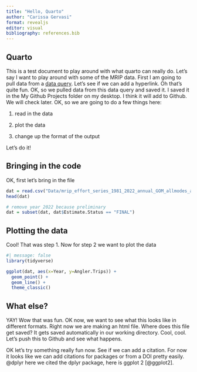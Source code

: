 ```yaml
---
title: "Hello, Quarto"
author: "Carissa Gervasi"
format: revealjs
editor: visual
bibliography: references.bib
---
```


## Quarto

This is a test document to play around with what quarto can really do. Let's say I want to play around with some of the MRIP data. First I am going to pull data from a [data query](https://www.fisheries.noaa.gov/data-tools/recreational-fisheries-statistics-queries). Let's see if we can add a hyperlink. Oh that's quite fun. OK, so we pulled data from this data query and saved it. I saved it in the My Github Projects folder on my desktop. I think it will add to Github. We will check later. OK, so we are going to do a few things here:

1.  read in the data

2.  plot the data

3.  change up the format of the output

Let's do it!

## Bringing in the code

OK, first let's bring in the file

```r
dat = read.csv("Data/mrip_effort_series_1981_2022_annual_GOM_allmodes_allareas.csv")
head(dat)

# remove year 2022 because preliminary
dat = subset(dat, dat$Estimate.Status == "FINAL")

```

## Plotting the data

Cool! That was step 1. Now for step 2 we want to plot the data

```r
#| message: false
library(tidyverse)

ggplot(dat, aes(x=Year, y=Angler.Trips)) +
  geom_point() +
  geom_line() +
  theme_classic()
```

## What else?

YAY! Wow that was fun. OK now, we want to see what this looks like in different formats. Right now we are making an html file. Where does this file get saved? It gets saved automatically in our working directory. Cool, cool. Let's push this to Github and see what happens.

OK let's try something really fun now. See if we can add a citation. For now it looks like we can add citations for packages or from a DOI pretty easily. @dplyr here we cited the dplyr package, here is ggplot 2 [@ggplot2].
